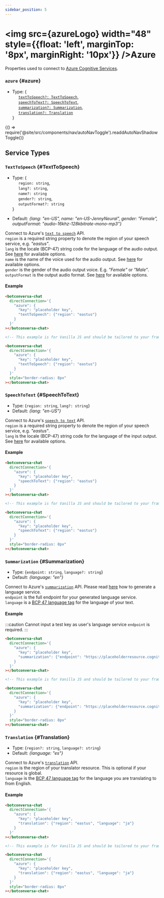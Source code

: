 ```yaml
---
sidebar_position: 5
---
```


<div></div>


# <img src={azureLogo} width="48" style={{float: 'left', marginTop: '8px', marginRight: '10px'}} /><span className="direct-service-title">Azure</span>

Properties used to connect to [Azure Cognitive Services](https://learn.microsoft.com/en-gb/azure/cognitive-services/).

### `azure` {#azure}

- Type: \{ <br />
  &nbsp;&nbsp;&nbsp;&nbsp; [`textToSpeech?: TextToSpeech`](#TextToSpeech), <br />
  &nbsp;&nbsp;&nbsp;&nbsp; [`speechToText?: SpeechToText`](#SpeechToText), <br />
  &nbsp;&nbsp;&nbsp;&nbsp; [`summarization?: Summarization`](#Summarization), <br />
  &nbsp;&nbsp;&nbsp;&nbsp; [`translation?: Translation`](#Translation)<br />
  \}


<BrowserOnly>{() => require('@site/src/components/nav/autoNavToggle').readdAutoNavShadowToggle()}</BrowserOnly>

## Service Types

### `TextToSpeech` {#TextToSpeech}

- Type: \{<br />
  &nbsp;&nbsp;&nbsp;&nbsp; `region: string`, <br />
  &nbsp;&nbsp;&nbsp;&nbsp; `lang?: string`, <br />
  &nbsp;&nbsp;&nbsp;&nbsp; `name?: string` <br />
  &nbsp;&nbsp;&nbsp;&nbsp; `gender?: string`, <br />
  &nbsp;&nbsp;&nbsp;&nbsp; `outputFormat?: string` <br />
  \}

- Default: _\{lang: "en-US", name: "en-US-JennyNeural", gender: "Female", outputFormat: "audio-16khz-128kbitrate-mono-mp3"\}_

Connect to Azure's [`text to speech`](https://learn.microsoft.com/en-GB/azure/cognitive-services/speech-service/rest-text-to-speech?tabs=streaming#convert-text-to-speech) API. <br />
`region` is a required string property to denote the region of your speech service, e.g. _"eastus"_. <br />
`lang` is the locale (BCP-47) string code for the language of the audio output. See [here](https://learn.microsoft.com/en-GB/azure/cognitive-services/speech-service/language-support?tabs=tts) for available options. <br />
`name` is the name of the voice used for the audio output. See [here](https://learn.microsoft.com/en-GB/azure/cognitive-services/speech-service/language-support?tabs=tts) for available options. <br />
`gender` is the gender of the audio output voice. E.g. _"Female"_ or _"Male"_. <br />
`outputFormat` is the output audio format. See [here](https://learn.microsoft.com/en-GB/azure/cognitive-services/speech-service/rest-text-to-speech?tabs=streaming#audio-outputs) for available options. <br />

#### Example

<ContainersKeyToggle>
  <ComponentContainer>
    <botconversaChatBrowser
      style={{borderRadius: '8px'}}
      directConnection={{
        azure: {
          key: 'placeholder key',
          textToSpeech: {region: 'eastus'},
        },
      }}
    ></botconversaChatBrowser>
  </ComponentContainer>
  <ComponentContainer>
    <botconversaChatBrowser
      style={{borderRadius: '8px'}}
      directConnection={{
        azure: {
          textToSpeech: {region: 'eastus'},
        },
      }}
    ></botconversaChatBrowser>
  </ComponentContainer>
</ContainersKeyToggle>

<Tabs>
<TabItem value="js" label="Sample code">

```html
<botconversa-chat
  directConnection='{
    "azure": {
      "key": "placeholder key",
      "textToSpeech": {"region": "eastus"}
    }
  }'
></botconversa-chat>
```

</TabItem>
<TabItem value="py" label="Full code">

```html
<!-- This example is for Vanilla JS and should be tailored to your framework (see Examples) -->

<botconversa-chat
  directConnection='{
    "azure": {
      "key": "placeholder key",
      "textToSpeech": {"region": "eastus"}
    }
  }'
  style="border-radius: 8px"
></botconversa-chat>
```

</TabItem>
</Tabs>

<LineBreak></LineBreak>

### `SpeechToText` {#SpeechToText}

- Type: \{`region: string`, `lang?: string`\}
- Default: _\{lang: "en-US"\}_

Connect to Azure's [`speech to text`](https://learn.microsoft.com/en-gb/azure/cognitive-services/speech-service/rest-speech-to-text) API. <br />
`region` is a required string property to denote the region of your speech service, e.g. _"eastus"_. <br />
`lang` is the locale (BCP-47) string code for the language of the input output. See [here](https://learn.microsoft.com/en-us/azure/cognitive-services/speech-service/language-support?tabs=stt) for available options. <br />

#### Example

<ContainersKeyToggle>
  <ComponentContainer>
    <botconversaChatBrowser
      style={{borderRadius: '8px'}}
      directConnection={{
        azure: {
          key: 'placeholder key',
          speechToText: {region: 'eastus'},
        },
      }}
    ></botconversaChatBrowser>
  </ComponentContainer>
  <ComponentContainer>
    <botconversaChatBrowser
      style={{borderRadius: '8px'}}
      directConnection={{
        azure: {
          speechToText: {region: 'eastus'},
        },
      }}
    ></botconversaChatBrowser>
  </ComponentContainer>
</ContainersKeyToggle>

<Tabs>
<TabItem value="js" label="Sample code">

```html
<botconversa-chat
  directConnection='{
    "azure": {
      "key": "placeholder key",
      "speechToText": {"region": "eastus"}
    }
  }'
></botconversa-chat>
```

</TabItem>
<TabItem value="py" label="Full code">

```html
<!-- This example is for Vanilla JS and should be tailored to your framework (see Examples) -->

<botconversa-chat
  directConnection='{
    "azure": {
      "key": "placeholder key",
      "speechToText": {"region": "eastus"}
    }
  }'
  style="border-radius: 8px"
></botconversa-chat>
```

</TabItem>
</Tabs>

<LineBreak></LineBreak>

### `Summarization` {#Summarization}

- Type: \{`endpoint: string`, `language?: string`\}
- Default: _\{language: "en"\}_

Connect to Azure's [`summarization`](https://learn.microsoft.com/en-us/azure/cognitive-services/language-service/summarization/overview?tabs=document-summarization) API. Please read [here](https://learn.microsoft.com/en-us/azure/cognitive-services/language-service/summarization/quickstart?tabs=document-summarization%2Cwindows&pivots=rest-api) how to generate a language service. <br />
`endpoint` is the full endpoint for your generated language service. <br />
`language` is a [BCP 47 language tag](https://en.wikipedia.org/wiki/IETF_language_tag#:~:text=An%20IETF%20BCP%2047%20language,the%20IANA%20Language%20Subtag%20Registry.) for the language of your text. <br />

#### Example

<ComponentContainer>
  <botconversaChatBrowser
    style={{borderRadius: '8px'}}
    directConnection={{
      azure: {
        key: 'placeholder name',
        summarization: {endpoint: 'https://placeholderresource.cognitiveservices.azure.com'},
      },
    }}
  ></botconversaChatBrowser>
</ComponentContainer>

:::caution
Cannot input a test key as user's language service `endpoint` is required.
:::

<Tabs>
<TabItem value="js" label="Sample code">

```html
<botconversa-chat
  directConnection='{
    "azure": {
      "key": "placeholder key",
      "summarization": {"endpoint": "https://placeholderresource.cognitiveservices.azure.com"}
    }
  }'
></botconversa-chat>
```

</TabItem>
<TabItem value="py" label="Full code">

```html
<!-- This example is for Vanilla JS and should be tailored to your framework (see Examples) -->

<botconversa-chat
  directConnection='{
    "azure": {
      "key": "placeholder key",
      "summarization": {"endpoint": "https://placeholderresource.cognitiveservices.azure.com"}
    }
  }'
  style="border-radius: 8px"
></botconversa-chat>
```

</TabItem>
</Tabs>

<LineBreak></LineBreak>

### `Translation` {#Translation}

- Type: \{`region?: string`, `language?: string`\}
- Default: _\{language: "es"\}_

Connect to Azure's [`translation`](https://learn.microsoft.com/en-gb/azure/cognitive-services/translator/reference/v3-0-reference) API. <br />
`region` is the region of your translator resource. This is optional if your resource is global. <br />
`language` is the [BCP 47 language tag](https://en.wikipedia.org/wiki/IETF_language_tag#:~:text=An%20IETF%20BCP%2047%20language,the%20IANA%20Language%20Subtag%20Registry.) for the language you are translating to from English. <br />

#### Example

<ContainersKeyToggle>
  <ComponentContainer>
    <botconversaChatBrowser
      style={{borderRadius: '8px'}}
      directConnection={{
        azure: {
          key: 'placeholder key',
          translation: {region: 'eastus', language: 'ja'},
        },
      }}
    ></botconversaChatBrowser>
  </ComponentContainer>
  <ComponentContainer>
    <botconversaChatBrowser
      style={{borderRadius: '8px'}}
      directConnection={{
        azure: {
          translation: {region: 'eastus', language: 'ja'},
        },
      }}
    ></botconversaChatBrowser>
  </ComponentContainer>
</ContainersKeyToggle>

<Tabs>
<TabItem value="js" label="Sample code">

```html
<botconversa-chat
  directConnection='{
    "azure": {
      "key": "placeholder key",
      "translation": {"region": "eastus", "language": "ja"}
    }
  }'
></botconversa-chat>
```

</TabItem>
<TabItem value="py" label="Full code">

```html
<!-- This example is for Vanilla JS and should be tailored to your framework (see Examples) -->

<botconversa-chat
  directConnection='{
    "azure": {
      "key": "placeholder key",
      "translation": {"region": "eastus", "language": "ja"}
    }
  }'
  style="border-radius: 8px"
></botconversa-chat>
```

</TabItem>
</Tabs>

<LineBreak></LineBreak>
